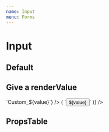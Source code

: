 ```yaml
---
name: Input
menu: Forms
---
```



# Input

## Default

<Playground>
  <LocalizeThemeProvider>
    <LocalizeInput value='' placeholder='Localize Component' />
    <LocalizeInput value='' subColor='#000' placeholder='Localize Component' />
  </LocalizeThemeProvider>
</Playground>

## Give a renderValue

<Playground>
  <LocalizeThemeProvider>
    <LocalizeInput value='Value' renderValue={(value) => `Custom_${value}`} />
    <LocalizeInput value='Value' renderValue={(value) => (
      `<button>${value}</button>`
    )} />
  </LocalizeThemeProvider>
</Playground>

## PropsTable

<Props of={LocalizeInput} />
